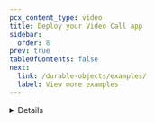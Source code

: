 ```yaml
---
pcx_content_type: video
title: Deploy your Video Call app
sidebar:
  order: 8
prev: true
tableOfContents: false
next:
  link: /durable-objects/examples/
  label: View more examples
---
```



<Stream
	videoId="aaa652e0e05bc09ac35451d9cbd4b341"
	videoTitle="Deploy your Video Call app"
	thumbnailStartTime="2.5s"
/>

<Details header="Video series" >

<DirectoryListing folder="durable-objects/get-started/video-series" />

</Details>
